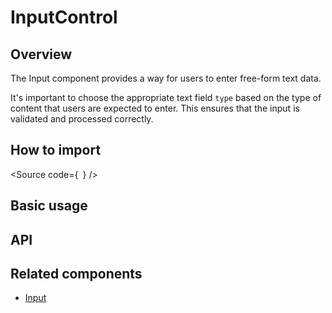 

<Meta of={Stories} />

<H1>InputControl</H1>

<H2>Overview</H2>

The Input component provides a way for users to enter free-form text data.

It's important to choose the appropriate text field `type` based on the type of content that users are expected to enter.
This ensures that the input is validated and processed correctly.

<H2>How to import</H2>

<Source
  code={`
`}
/>

<H2>Basic usage</H2>

<Canvas of={Stories.Base} />

## API

<ArgTypes of={Stories} />

## Related components

- [Input](?path=/docs/components-form-input--docs)
